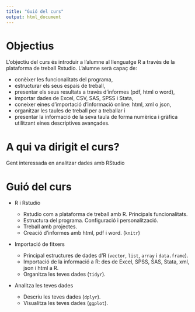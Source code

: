 ```yaml
---
title: "Guió del curs"
output: html_document
---
```


# Objectius

L'objectiu del curs és introduir a l'alumne al llenguatge R a través de la plataforma de treball Rstudio. L'alumne serà capaç de:

  * conèixer les funcionalitats del programa,
  * estructurar els seus espais de treball, 
  * presentar els seus resultats a través d'informes (pdf, html o word),
  * importar dades de Excel, CSV, SAS, SPSS i Stata,
  * coneixer eines d'importació d'informació online: html, xml o json,
  * organitzar les taules de treball per a treballar i
  * presentar la informació de la seva taula de forma numèrica i gràfica utilitzant eines descriptives avançades.

# A qui va dirigit el curs?

Gent interessada en analitzar dades amb RStudio


# Guió del curs

  * R i Rstudio
  
    * Rstudio com a plataforma de treball amb R. Principals funcionalitats.
    * Estructura del programa. Configuració i personalització.
    * Treball amb projectes.
    * Creació d'informes amb html, pdf i word. (`knitr`)
  
  * Importació de fitxers
  
    * Principal estructures de dades d'R (`vector`, `list`, `array` i `data.frame`).
    * Importació de la informació a R: des de Excel, SPSS, SAS, Stata, xml, json i html a R.
    * Organitza les teves dades (`tidyr`).
  
  * Analitza les teves dades
  
    * Descriu les teves dades (`dplyr`).
    * Visualitza les teves dades (`ggplot`).

